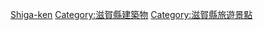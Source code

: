 {{日本行政區劃分類導航|城堡}}
{{Commonscat|Castles in Shiga prefecture}}

[[Category:日本各都道府縣城堡|Shiga-ken]]
[[Category:滋賀縣建築物|Category:滋賀縣建築物]]
[[Category:滋賀縣旅遊景點|Category:滋賀縣旅遊景點]]
